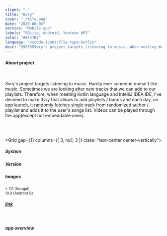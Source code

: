 ```yaml
---
client: "-"
title: "6vry"
cover: "./tile.png"
date: "2020-06-03"
service: "Mobile app"
labels: "SQLite, Android, Youtube API"
color: "#4747B2"
language: "vscode-icons:file-type-kotlin"
desc: "5555555vry's project targets listening to music. When meeting Kotlin language and IntelliJ IDEA IDE, I've decided to make 3vry that allows to add playlists / bands and each day, on app launch, it randomly fetches single track from randomized author / playlist and adds it to the user's songs list. Videos can be played through the app(except not embeddable ones)."
---
```



<h4>About project</h4>

<br/>

<p class="text-justify">
  3vry's project targets listening to music. Hardly ever someone doesn't like music. Sometimes we are looking after new tracks that we can add to our playlists. Therefore, when meeting Kotlin language and IntelliJ IDEA IDE, I've decided to make 3vry that allows to add playlists / bands and each day, on app launch, it randomly fetches single track from randomized author / playlist and adds it to the user's songs list. Videos can be played through the app(except not embeddable ones).
</p>

<br/>
<br/>

<Grid
  gap={1}
  columns={[ 3, null, 3 ]}
  class="text-center center-vertically">
  <Box><h5>System</h5></Box>
  <Box><h5>Version</h5></Box>
  <Box><h5>Images</h5></Box>
  <Box><span class="iconify android-icon" data-icon="logos:android-icon" data-inline="false" style="margin-top: 9%;"></span></Box>
  <Box><small>&gt; 7.0 (Nougat) <br/> 10.0 (Android Q)</small></Box>
  <Box><h5><a href="https://github.com/trolit/3vry#screens" target="_blank">link</a></h5></Box>
</Grid>

<br/>

<Paper elevation={3}>
  <h5 class="p-1">app overview</h5>
  <YouTube youTubeId="ZJ2wglKpu5M" />
</Paper>

<Arrow/>

<GitHubButton url="https://github.com/trolit/3vry#readme"/>